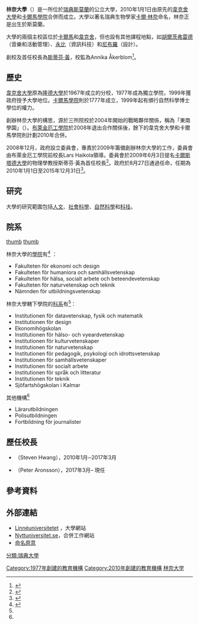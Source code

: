 {{Infobox_University
|name            = 林奈大學
|native_name     = {{lang|sv|Linnéuniversitetet}}
|latin_name      =
|image_name        = Linneuniversitetet logo.png
|motto           = {{lang|sv|Nyfikenhet, nytänkande, nytta, närhet}}
|established     = 2010年（1977年）
|type            = [[公立大學|公立大學]]
|endowment       = 15亿瑞典克朗
|staff           = 
|faculty         = 2,000
|president       =  
|provost         =
|principal       = 
|rector          = {{link-en|彼得·阿朗松|Peter Aronsson}}（Peter Aronsson）
|chancellor      =
|vice_chancellor =
|dean            =
|students        = [[約當全職|約當全職]]約15,000人
|undergrad       =
|postgrad        =
|doctoral        =  
|profess         =
|city            = [[韋克舍|韋克舍]]、[[卡爾馬|卡爾馬]]
|state           = [[斯莫蘭|斯莫蘭]]
|country         = {{SWE}}
|campus          = [[市區|市區]]
|free_label      =
|free            =
|colours         =
|mascot          =
|nickname        = 
|affiliations    =
|footnotes       =
|website         = [http://www.lnu.se lnu.se]
|coor            =
|logo            =
}}

'''林奈大學'''（{{lang-sv|'''Linnéuniversitetet'''}}）是一所位於[[瑞典|瑞典]][[斯莫蘭|斯莫蘭]]的公立大學，2010年1月1日由原先的[[韋克舍大學|韋克舍大學]]和[[卡爾馬學院|卡爾馬學院]]合併而成立。大學以著名瑞典生物學家[[卡爾·林奈|卡爾·林奈]]命名，林奈正是出生於斯莫蘭。

大學的兩個主校區位於[[卡爾馬|卡爾馬]]和[[韋克舍|韋克舍]]，但也設有其他課程地點，如[[胡爾茨弗雷德|胡爾茨弗雷德]]（音樂和活動管理）、[[永比|永比]]（資訊科技）和[[尼布羅|尼布羅]]（設計）。

創校及首任校長為[[斯蒂芬·黃|斯蒂芬·黃]]，校監為Annika Åkerblom<ref>{{citeweb |author= |date=2009-11-04 |title=Annika Åkerblom universitetsdirektör för Linnéuniversitetet |year= |url=http://lnu.se/1.3797 |publisher=Linnéuniversitetet |work= |accessdate=2009-11-10 |archive-url=https://web.archive.org/web/20140308121953/http://lnu.se/1.3797 |archive-date=2014-03-08 |dead-url=yes }}</ref>。

== 歷史 ==
[[韋克舍大學|韋克舍大學]]原為[[隆德大學|隆德大學]]於1967年成立的分校，1977年成為獨立學院，1999年獲政府授予大學地位。[[卡爾馬學院|卡爾馬學院]]則於1777年成立，1999年起有頒行自然科學博士學位的權力。

創辦林奈大學的構思，源於三所院校於2004年開始的戰略夥伴關係，稱為「東南學園」（{{lang|sv|Akademi sydost}}）。[[布萊金厄工學院|布萊金厄工學院]]於2008年退出合作關係後，餘下的韋克舍大學和卡爾馬學院則計劃2010年合併。

2008年12月，政府設立委員會，專責於2009年籌備創辦林奈大學的工作，委員會由布萊金厄工學院前校長Lars Haikola領導。委員會於2009年6月3日提名[[卡爾斯塔德大學|卡爾斯塔德大學]]的物理學教授斯蒂芬·黃為首任校長<ref>{{citeweb |author= |date=2009-06-03 |title=Stephen Hwang föreslås som Linnéuniversitetets första rektor |year= |url=http://lnu.se/1.702 |publisher=Linnéuniversitetet |work= |accessdate=2009-07-31 |archive-url=https://web.archive.org/web/20140308132337/http://lnu.se/1.702 |archive-date=2014-03-08 |dead-url=yes }}</ref>。政府於8月27日通過任命，任期為2010年1月1日至2015年12月31日<ref>{{citeweb |author= |date=2009-08-27 |title=Hwang klar som rektor för Linnéuniversitetet |year= |url=http://lnu.se/1.1109 |publisher=Linnéuniversitetet |work= |accessdate=2009-09-06 |archive-url=https://web.archive.org/web/20140308122240/http://lnu.se/1.1109 |archive-date=2014-03-08 |dead-url=yes }}</ref>。

==研究==
大學的研究範圍包括[[人文|人文]]、[[社會科學|社會科學]]、[[自然科學|自然科學]]和[[科技|科技]]。

== 院系 ==
[[檔案:Kalmar_university_library.JPG|thumb]]
[[檔案:University_Library_Växjö.jpg|thumb]]
;林奈大學的[[學院_(大學)|學院]]有<ref name=Lnu-inst>{{citeweb |author= |date=2009-05-10 |title=Institutioner och enheter vid Lnu |year= |url=http://lnu.se/om-lnu/institutioner-och-enheter |publisher=Linnéuniversitetet |work= |accessdate=2009-09-13 |archive-url=https://web.archive.org/web/20090515153937/http://lnu.se/om-lnu/institutioner-och-enheter |archive-date=2009-05-15 |dead-url=yes }}</ref> ：
* Fakulteten för ekonomi och design
* Fakulteten för humaniora och samhällsvetenskap
* Fakulteten för hälsa, socialt arbete och beteendevetenskap
* Fakulteten för naturvetenskap och teknik
* Nämnden för utbildningsvetenskap

;林奈大學轄下學院的[[科系|科系]]有<ref name=Lnu-inst/>：
* Institutionen för datavetenskap, fysik och matematik
* Institutionen för design
* Ekonomihögskolan
* Institutionen för hälso- och vyeardvetenskap
* Institutionen för kulturvetenskaper
* Institutionen för naturvetenskap
* Institutionen för pedagogik, psykologi och idrottsvetenskap
* Institutionen för samhällsvetenskaper
* Institutionen för socialt arbete
* Institutionen för språk och litteratur
* Institutionen för teknik
* Sjöfartshögskolan i Kalmar

;其他機構<ref name=Lnu-inst/>
* Lärarutbildningen
* Polisutbildningen
* Fortbildning för journalister

==歷任校長==
* {{link-sv|斯蒂芬·黃|Stephen Hwang}}（Steven Hwang），2010年1月─2017年3月
* {{link-en|彼得·阿朗松|Peter Aronsson}}（Peter Aronsson），2017年3月– 現任

==參考資料==
{{Reflist}}

==外部連結==
{{commonscat|Linnaeus University}}
* [http://lnu.se/ Linnéuniversitetet] {{Wayback|url=http://lnu.se/ |date=20210328014511 }}，大學網站
* [https://web.archive.org/web/20080509080700/http://www.nyttuniversitet.se/ Nyttuniversitet.se]，合併工作網站
* [https://web.archive.org/web/20100818225143/http://www.nyttuniversitet.se/polopoly_fs/1.248%21/namnmotivering%20skrivelse.pdf 命名原意]

{{瑞典大学}}
{{Authority control}}
[[分類:瑞典大學|分類:瑞典大學]]
[[Category:1977年創建的教育機構|Category:1977年創建的教育機構]]
[[Category:2010年創建的教育機構|Category:2010年創建的教育機構]]
[[Category:林奈大学|]]